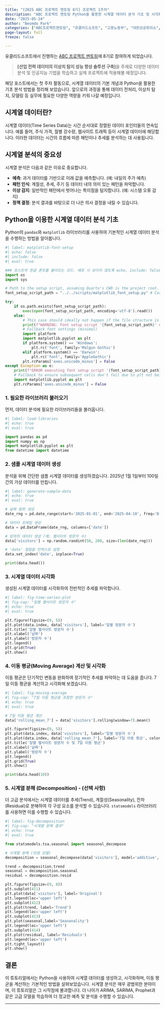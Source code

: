 ```yaml
--- 
title: "[2025 ABC 프로젝트 멘토링 8기] 프로젝트 1주차" 
description: "ABC 프로젝트 멘토링 Python을 활용한 시계열 데이터 분석 기초 및 시각화 예제를 다룹니다."
date: "2025-05-24" 
author: "Beomdo Park" 
categories: ["ABC프로젝트멘토링", "유클리드소프트", "고용노동부", "대한상공회의소", "미래내일일경험사업"]
page-layout: full
freeze: false

---
```

유클리드소프트에서 진행하는 [ABC 프로젝트 멘토링](https://abcbootcamp.kr/abc_mentor/)에 8기로 참여하게 되었습니다.

> **[산업 전력 데이터의 이상치 탐지 성능 향상 솔루션 구축]**을 주제로 다양한 데이터 분석 및 인공지능 기법을 학습하고 실제 프로젝트에 적용해볼 예정입니다.

::: {.callout}
해당 포스트에서는 첫 주차 활동으로, 시계열 데이터의 기본 개념과 Python을 활용한 기초 분석 방법을 정리해 보았습니다. 앞으로의 과정을 통해 데이터 전처리, 이상치 탐지, 모델링 등 실무에 필요한 다양한 역량을 키워 나갈 예정입니다.
:::

## 시계열 데이터란?

시계열 데이터(Time Series Data)는 시간 순서대로 정렬된 데이터 포인터들의 연속입니다. 예를 들어, 주식 가격, 월별 강수량, 웹사이트 트래픽 등이 시계열 데이터에 해당합니다. 이러한 데이터는 시간의 흐름에 따른 패턴이나 추세를 분석하는 데 사용됩니다.

## 시계열 분석의 중요성

시계열 분석은 다음과 같은 이유로 중요합니다.

*   **예측**: 과거 데이터를 기반으로 미래 값을 예측합니다. (예: 내일의 주가 예측)
*   **패턴 인식**: 계절성, 추세, 주기 등 데이터 내의 의미 있는 패턴을 파악합니다.
*   **이상 감지**: 일반적인 패턴에서 벗어나는 특이점을 탐지합니다. (예: 시스템 오류 감지)
*   **정책 결정**: 분석 결과를 바탕으로 더 나은 의사 결정을 내릴 수 있습니다.

## Python을 이용한 시계열 데이터 분석 기초

Python의 `pandas`와 `matplotlib` 라이브러리를 사용하여 기본적인 시계열 데이터 분석을 수행하는 방법을 알아봅니다.

```python
#| label: matplotlib-font-setup
#| echo: false
#| include: false
#| eval: true

### 포스트의 한글 폰트를 불러오는 코드. 배포 시 보이지 않도록 echo, include: false
import os
import sys

# Path to the setup script, assuming Quarto's CWD is the project root.
font_setup_script_path = "../../scripts/matplotlib_font_setup.py" # Corrected path

try:
    if os.path.exists(font_setup_script_path):
        exec(open(font_setup_script_path, encoding='utf-8').read())
    else:
        # This case should ideally not happen if the file structure is correct.
        print(f"WARNING: Font setup script '{font_setup_script_path}' not found at '{os.path.abspath(font_setup_script_path)}'. CWD: '{os.getcwd()}'. Using fallback font settings.")
        # Fallback font settings (minimal)
        import platform
        import matplotlib.pyplot as plt 
        if platform.system() == 'Windows':
            plt.rc('font', family='Malgun Gothic')
        elif platform.system() == 'Darwin':
            plt.rc('font', family='AppleGothic')
        plt.rcParams['axes.unicode_minus'] = False
except Exception as e:
    print(f"ERROR executing font setup script '{font_setup_script_path}': {e}")
    # Fallback to ensure subsequent cells don't fail due to plt not being configured
    import matplotlib.pyplot as plt
    plt.rcParams['axes.unicode_minus'] = False
```

### 1. 필요한 라이브러리 불러오기

먼저, 데이터 분석에 필요한 라이브러리들을 불러옵니다.

```python
#| label: load-libraries
#| echo: true
#| eval: true

import pandas as pd
import numpy as np
import matplotlib.pyplot as plt
from datetime import datetime
```

### 2. 샘플 시계열 데이터 생성

분석을 위해 간단한 샘플 시계열 데이터를 생성하겠습니다. 2025년 1월 1일부터 100일간의 가상 데이터를 만듭니다.

```python
#| label: generate-sample-data
#| echo: true
#| eval: true

# 날짜 범위 생성
date_rng = pd.date_range(start='2025-01-01', end='2025-04-10', freq='D')

# 데이터 프레임 생성
data = pd.DataFrame(date_rng, columns=['date'])

# 임의의 데이터 생성 (예: 웹사이트 방문자 수)
data['visitors'] = np.random.randint(50, 200, size=(len(date_rng)))

# 'date' 컬럼을 인덱스로 설정
data.set_index('date', inplace=True)

print(data.head())
```

### 3. 시계열 데이터 시각화

생성된 시계열 데이터를 시각화하여 전반적인 추세를 파악합니다.

```python
#| label: fig-time-series-plot
#| fig-cap: "일별 웹사이트 방문자 수"
#| echo: true
#| eval: true

plt.figure(figsize=(9, 5))
plt.plot(data.index, data['visitors'], label='일별 방문자 수')
plt.title('일별 웹사이트 방문자 수')
plt.xlabel('날짜')
plt.ylabel('방문자 수')
plt.legend()
plt.grid(True)
plt.show()
```

### 4. 이동 평균(Moving Average) 계산 및 시각화

이동 평균은 단기적인 변동을 완화하여 장기적인 추세를 파악하는 데 도움을 줍니다. 7일 이동 평균을 계산하고 시각화해 보겠습니다.

```python
#| label: fig-moving-average
#| fig-cap: "7일 이동 평균을 포함한 방문자 수"
#| echo: true
#| eval: true

# 7일 이동 평균 계산
data['rolling_mean_7'] = data['visitors'].rolling(window=7).mean()

plt.figure(figsize=(9, 5))
plt.plot(data.index, data['visitors'], label='일별 방문자 수')
plt.plot(data.index, data['rolling_mean_7'], label='7일 이동 평균', color='red')
plt.title('일별 웹사이트 방문자 수 및 7일 이동 평균')
plt.xlabel('날짜')
plt.ylabel('방문자 수')
plt.legend()
plt.grid(True)
plt.show()

print(data.head(10))
```

### 5. 시계열 분해 (Decomposition) - (선택 사항)

더 고급 분석에서는 시계열 데이터를 추세(Trend), 계절성(Seasonality), 잔차(Residual)로 분해하여 각 구성 요소를 분석할 수 있습니다. `statsmodels` 라이브러리를 사용하면 이를 수행할 수 있습니다.

```python
#| label: fig-decomposition
#| fig-cap: "시계열 분해 결과"
#| echo: true
#| eval: true

from statsmodels.tsa.seasonal import seasonal_decompose

# 시계열 분해 (덧셈 모델)
decomposition = seasonal_decompose(data['visitors'], model='additive', period=7)

trend = decomposition.trend
seasonal = decomposition.seasonal
residual = decomposition.resid

plt.figure(figsize=(9, 8))
plt.subplot(411)
plt.plot(data['visitors'], label='Original')
plt.legend(loc='upper left')
plt.subplot(412)
plt.plot(trend, label='Trend')
plt.legend(loc='upper left')
plt.subplot(413)
plt.plot(seasonal,label='Seasonality')
plt.legend(loc='upper left')
plt.subplot(414)
plt.plot(residual, label='Residuals')
plt.legend(loc='upper left')
plt.tight_layout()
plt.show()
```


## 결론

이 튜토리얼에서는 Python을 사용하여 시계열 데이터를 생성하고, 시각화하며, 이동 평균을 계산하는 기본적인 방법을 살펴보았습니다. 시계열 분석은 매우 광범위한 분야이며, 이 튜토리얼은 그 시작점에 불과합니다. 더 나아가 ARIMA, SARIMA, Prophet과 같은 고급 모델을 학습하여 더 정교한 예측 및 분석을 수행할 수 있습니다.

---